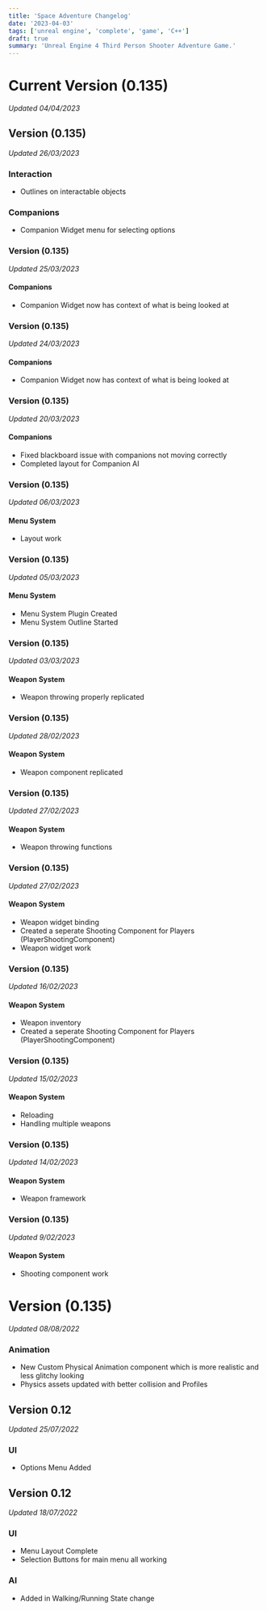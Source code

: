 ```yaml
---
title: 'Space Adventure Changelog'
date: '2023-04-03'
tags: ['unreal engine', 'complete', 'game', 'C++']
draft: true
summary: 'Unreal Engine 4 Third Person Shooter Adventure Game.'
---
```


# Current Version (0.135)
_Updated 04/04/2023_


## Version (0.135)
_Updated 26/03/2023_
### Interaction
- Outlines on interactable objects
### Companions
- Companion Widget menu for selecting options

### Version (0.135) 
_Updated 25/03/2023_
#### Companions
- Companion Widget now has context of what is being looked at


### Version (0.135)
_Updated 24/03/2023_
#### Companions
- Companion Widget now has context of what is being looked at

### Version (0.135)
_Updated 20/03/2023_
#### Companions
- Fixed blackboard issue with companions not moving correctly
- Completed layout for Companion AI

### Version (0.135)
_Updated 06/03/2023_
#### Menu System
- Layout work

### Version (0.135)
_Updated 05/03/2023_
#### Menu System
- Menu System Plugin Created
- Menu System Outline Started

### Version (0.135)
_Updated 03/03/2023_
#### Weapon System
- Weapon throwing properly replicated 

### Version (0.135)
_Updated 28/02/2023_
#### Weapon System
- Weapon component replicated 

### Version (0.135)
_Updated 27/02/2023_
#### Weapon System
- Weapon throwing functions 

### Version (0.135)
_Updated 27/02/2023_
#### Weapon System
- Weapon widget binding
- Created a seperate Shooting Component for Players (PlayerShootingComponent) 
- Weapon widget work

### Version (0.135)
_Updated 16/02/2023_
#### Weapon System
- Weapon inventory
- Created a seperate Shooting Component for Players (PlayerShootingComponent) 

### Version (0.135)
_Updated 15/02/2023_
#### Weapon System
- Reloading
- Handling multiple weapons 


### Version (0.135)
_Updated 14/02/2023_
#### Weapon System
- Weapon framework

### Version (0.135)
_Updated 9/02/2023_
#### Weapon System
- Shooting component work




# Version (0.135)
_Updated 08/08/2022_
### Animation
- New Custom Physical Animation component which is more realistic and less glitchy looking
- Physics assets updated with better collision and Profiles


## Version 0.12
_Updated 25/07/2022_
### UI
- Options Menu Added 

## Version 0.12
_Updated 18/07/2022_
### UI 
- Menu Layout Complete
- Selection Buttons for main menu all working
### AI 
- Added in Walking/Running State change

